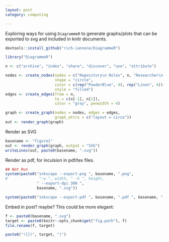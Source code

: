 ```yaml
---
layout: post
category: computing

---
```


Exploring ways for using `DiagrammeR` to generate graphs/plots that can be exported to svg and included in knitr documents.


```r
devtools::install_github("rich-iannone/DiagrammeR")
```

```r
library("DiagrammeR")
```

```r
n <- c("archive", "index", "share", "discover", "use", "attribute")

nodes <- create_nodes(nodes = c("Repository\n Roles", n, "Researcher\n Roles"), 
                      shape = "circle", 
                      color = c(rep("PowderBlue", 4), rep("Linen", 4)),
                      style = "filled")
edges <- create_edges(from = n, 
                      to = c(n[-1], n[1]),
                      color = "gray", penwidth = 4)

graph <- create_graph(nodes = nodes, edges = edges, 
                      graph_attrs = c("layout = circo"))
out <- render_graph(graph)
```


Render as SVG

```r
basename <- "figure1"
out <- render_graph(graph, output = "SVG")
writeLines(out, paste0(basename, ".svg"))
```

Render as pdf, for inculsion in pdf/tex files.

```r
## Not Run
system(paste0("inkscape --export-png ", basename, ".png", 
#              "-w ", width, " -h ", height, 
              " --export-dpi 300 ", 
              basename, ".svg")) 

system(paste0("inkscape --export-pdf ", basename, ".pdf ", basename, ".svg")) 
```

Embed in post? maybe? This could be more elegant:

```r
f <- paste0(basename, ".svg")
target <- paste0(knitr::opts_chunk$get("fig.path"), f)
file.rename(f, target)
```

```r
paste0("![](", target, ")")
```

